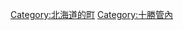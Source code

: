 {{Commonscat|Shikaoi, Hokkaido}}
{{Catmore}}

{{DEFAULTSORT:Shikaoi}}
[[Category:北海道的町|Category:北海道的町]]
[[Category:十勝管內|Category:十勝管內]]